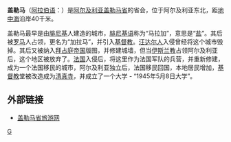 {{unreferenced|time=2010-8-21}}

{{Infobox Settlement
| name = 盖勒马<br/>قالمة
| image_skyline = GM Guelma cem01.jpg
| imagesize = 250px
| image_caption = 
| image_flag = 
| image_shield = Guelma.png
| pushpin_map = Algeria
| pushpin_label_position = bottom
| subdivision_type = 国家
| subdivision_name = {{ALG}}
| subdivision_type1 = [[阿尔及利亚行政区划|省]]
| subdivision_name1 = [[盖勒马省|盖勒马省]]
| elevation_m = 256
| elevation_ft = 
| area_total_km2 = 
| population_as_of = 1998年
| population_total = 108734
| population_density_km2 = 
| timezone = [[CET|CET]]
| utc_offset = +1
| timezone_DST = 
| utc_offset_DST = 
| latd = 36
| latm = 27
| lats = 
| latNS = N
| longd = 7
| longm = 26
| longs = 
| longEW = E
| website =  
}}
'''盖勒马'''（[[阿拉伯语|阿拉伯语]]：'''{{rtl-lang|ar|قالمة}}'''）是[[阿尔及利亚|阿尔及利亚]][[盖勒马省|盖勒马省]]的省会，位于阿尔及利亚东北，距[[地中海|地中海]]沿岸40千米。

盖勒马最早是由[[腓尼基|腓尼基]]人建造的城市，[[腓尼基语|腓尼基语]]称为“马拉加”，意思是“[[盐|盐]]”。其后被[[罗马|罗马]]人占领，更名为“加拉马”，并引入[[基督教|基督教]]。[[汪达尔人|汪达尔人]]入侵曾经将这个城市毁掉。其后又被纳入[[拜占庭帝国|拜占庭帝国]]版图，并修建城墙，但当[[伊斯兰教|伊斯兰教]]占领阿尔及利亚后，这个地区被放弃了。[[法国|法国]]入侵后，将这里作为法国军队的兵营，并重新修建，成为一个法国移民的城市，阿尔及利亚独立后，法国移民回国，本地居民增加，[[基督教|基督教]]堂被改造成为[[清真寺|清真寺]]，并成立了一个大学 - “1945年5月8日大学”。




==外部链接==

*{{fr}} <span style="font-size:0.95em; font-weight:bold; color:#555;">{{de}}</span><noinclude> {{en}} <span style="font-size:0.95em; font-weight:bold; color:#555;">{{ar}}</span><noinclude> [http://www.guelma.org 盖勒马省旅游网] {{Wayback|url=http://www.guelma.org/ |date=20080820002536 }}
{{Algeria-stub}}

{{Commonscat|Guelma}}



[[Category:阿尔及利亚城市|G]]